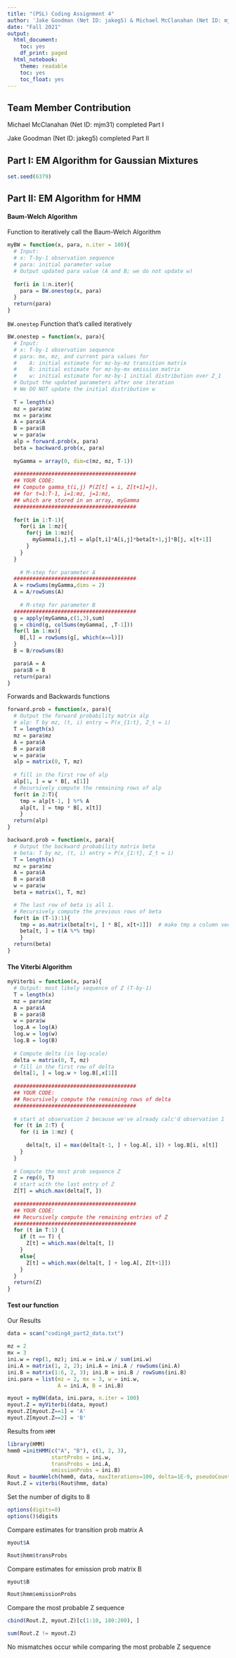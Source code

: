```yaml
---
title: "(PSL) Coding Assignment 4"
author: 'Jake Goodman (Net ID: jakeg5) & Michael McClanahan (Net ID: mjm31)'
date: "Fall 2021"
output:
  html_document:
    toc: yes
    df_print: paged
  html_notebook:
    theme: readable
    toc: yes
    toc_float: yes
---
```


## Team Member Contribution

Michael McClanahan (Net ID: mjm31) completed Part I

Jake Goodman (Net ID: jakeg5) completed Part II


## Part I: EM Algorithm for Gaussian Mixtures
```r
set.seed(6379)
```


## Part II: EM Algorithm for HMM

#### Baum-Welch Algorithm

Function to iteratively call the Baum-Welch Algorithm
```r
myBW = function(x, para, n.iter = 100){
  # Input:
  # x: T-by-1 observation sequence
  # para: initial parameter value
  # Output updated para value (A and B; we do not update w)
  
  for(i in 1:n.iter){
    para = BW.onestep(x, para)
  }
  return(para)
}
```



`BW.onestep` Function that's called iteratively

```r
BW.onestep = function(x, para){
  # Input: 
  # x: T-by-1 observation sequence
  # para: mx, mz, and current para values for
  #    A: initial estimate for mz-by-mz transition matrix
  #    B: initial estimate for mz-by-mx emission matrix
  #    w: initial estimate for mz-by-1 initial distribution over Z_1
  # Output the updated parameters after one iteration
  # We DO NOT update the initial distribution w
  
  T = length(x)
  mz = para$mz
  mx = para$mx
  A = para$A
  B = para$B
  w = para$w
  alp = forward.prob(x, para)
  beta = backward.prob(x, para)
  
  myGamma = array(0, dim=c(mz, mz, T-1))
  
  #######################################
  ## YOUR CODE: 
  ## Compute gamma_t(i,j) P(Z[t] = i, Z[t+1]=j), 
  ## for t=1:T-1, i=1:mz, j=1:mz, 
  ## which are stored in an array, myGamma
  #######################################
  
  for(t in 1:T-1){
    for(i in 1:mz){
      for(j in 1:mz){
        myGamma[i,j,t] = alp[t,i]*A[i,j]*beta[t+1,j]*B[j, x[t+1]]
      }
    }
  }
  
    # M-step for parameter A
  #######################################
  A = rowSums(myGamma,dims = 2)
  A = A/rowSums(A)
  
    # M-step for parameter B
  #######################################
  g = apply(myGamma,c(1,3),sum)
  g = cbind(g, colSums(myGamma[, ,T-1]))
  for(l in 1:mx){
    B[,l] = rowSums(g[, which(x==l)])
  }
  B = B/rowSums(B)

  para$A = A
  para$B = B
  return(para)
}
```

Forwards and Backwards functions
```r
forward.prob = function(x, para){
  # Output the forward probability matrix alp 
  # alp: T by mz, (t, i) entry = P(x_{1:t}, Z_t = i)
  T = length(x)
  mz = para$mz
  A = para$A
  B = para$B
  w = para$w
  alp = matrix(0, T, mz)
  
  # fill in the first row of alp
  alp[1, ] = w * B[, x[1]]
  # Recursively compute the remaining rows of alp
  for(t in 2:T){
    tmp = alp[t-1, ] %*% A
    alp[t, ] = tmp * B[, x[t]]
    }
  return(alp)
}

backward.prob = function(x, para){
  # Output the backward probability matrix beta
  # beta: T by mz, (t, i) entry = P(x_{1:t}, Z_t = i)
  T = length(x)
  mz = para$mz
  A = para$A
  B = para$B
  w = para$w
  beta = matrix(1, T, mz)

  # The last row of beta is all 1.
  # Recursively compute the previous rows of beta
  for(t in (T-1):1){
    tmp = as.matrix(beta[t+1, ] * B[, x[t+1]])  # make tmp a column vector
    beta[t, ] = t(A %*% tmp)
    }
  return(beta)
}
```

#### The Viterbi Algorithm

```r
myViterbi = function(x, para){
  # Output: most likely sequence of Z (T-by-1)
  T = length(x)
  mz = para$mz
  A = para$A
  B = para$B
  w = para$w
  log.A = log(A)
  log.w = log(w)
  log.B = log(B)
  
  # Compute delta (in log-scale)
  delta = matrix(0, T, mz) 
  # fill in the first row of delta
  delta[1, ] = log.w + log.B[,x[1]]
  
  #######################################
  ## YOUR CODE: 
  ## Recursively compute the remaining rows of delta
  #######################################
  
  # start at observation 2 because we've already calc'd observation 1
  for (t in 2:T) {
    for (i in 1:mz) {
      
      delta[t, i] = max(delta[t-1, ] + log.A[, i]) + log.B[i, x[t]]
    }
  }
  
  # Compute the most prob sequence Z
  Z = rep(0, T)
  # start with the last entry of Z
  Z[T] = which.max(delta[T, ])
  
  #######################################
  ## YOUR CODE: 
  ## Recursively compute the remaining entries of Z
  #######################################
  for (t in T:1) {
    if (t == T) {
      Z[t] = which.max(delta[t, ])
    }
    else{
      Z[t] = which.max(delta[t, ] + log.A[, Z[t+1]])
    }
  }  
  return(Z)
}
```

#### Test our function

Our Results
```r
data = scan("coding4_part2_data.txt")

mz = 2
mx = 3
ini.w = rep(1, mz); ini.w = ini.w / sum(ini.w)
ini.A = matrix(1, 2, 2); ini.A = ini.A / rowSums(ini.A)
ini.B = matrix(1:6, 2, 3); ini.B = ini.B / rowSums(ini.B)
ini.para = list(mz = 2, mx = 3, w = ini.w,
                A = ini.A, B = ini.B)

myout = myBW(data, ini.para, n.iter = 100)
myout.Z = myViterbi(data, myout)
myout.Z[myout.Z==1] = 'A'
myout.Z[myout.Z==2] = 'B'
```


Results from `HMM`
```r
library(HMM)
hmm0 =initHMM(c("A", "B"), c(1, 2, 3),
              startProbs = ini.w,
              transProbs = ini.A, 
              emissionProbs = ini.B)
Rout = baumWelch(hmm0, data, maxIterations=100, delta=1E-9, pseudoCount=0)
Rout.Z = viterbi(Rout$hmm, data)
```


Set the number of digits to 8

```r
options(digits=8)
options()$digits
```

Compare estimates for transition prob matrix A

```r
myout$A
```

```r
Rout$hmm$transProbs
```

Compare estimates for emission prob matrix B

```r
myout$B
```

```r
Rout$hmm$emissionProbs
```

Compare the most probable Z sequence

```r
cbind(Rout.Z, myout.Z)[c(1:10, 180:200), ]
```

```r
sum(Rout.Z != myout.Z)
```

No mismatches occur while comparing the most probable Z sequence